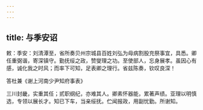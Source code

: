 ```yaml
---
---
---
```

title: 与季安诏
---



敕：季安：刘清潭至，省所奏贝州宗城县百姓刘弘为母病割股充祭事宜，具悉。卿任重弼谐，寄深镇守。勤抚绥之政，赞燮理之功。至使部人，忘身展孝。虽因心有感，诚化我之时风；而率下可知，足表卿之理行。省兹陈奏，钦叹良深！

答杜兼《谢上河南少尹知府事表》

三川封畿，实重其任；贰职纲纪，亦难其人。卿素怀器能，累著声绩。亚理以明慎选，专领以展长才。知已下车，当亲绥抚。伫闻报政，用副忧勤。所谢知。